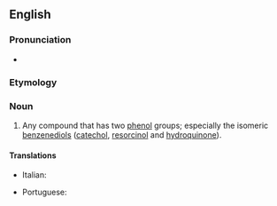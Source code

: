 ==English==

===Pronunciation===
* {{a|UK}} {{IPA|[daɪˈfiːnɒɫ]|lang=en}}

===Etymology===
{{prefix|en|di|phenol}}

===Noun===
{{en-noun}}

# {{lb|en|organic chemistry}} Any compound that has two [[phenol]] groups; especially the isomeric [[benzenediol]]s ([[catechol]], [[resorcinol]] and [[hydroquinone]]).

====Translations====
{{trans-top|organic chemistry: compound with two phenol groups}}
* Italian: {{t|it|difenolo|m}}
{{trans-mid}}
* Portuguese: {{t|pt|difenol|m}}
{{trans-bottom}}